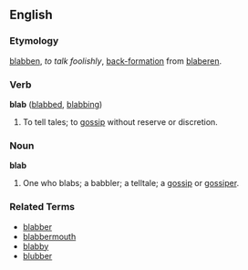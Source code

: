 ==English==

===Etymology===
{{enm}} [[blabben]], ''to talk foolishly'', [[back-formation]] from [[blaberen]].

===Verb===
'''blab''' ([[blabbed]], [[blabbing]])
#To tell tales; to [[gossip]] without reserve or discretion.

===Noun===
'''blab'''
#One who blabs; a babbler; a telltale; a [[gossip]] or [[gossiper]].

===Related Terms===
*[[blabber]]
*[[blabbermouth]]
*[[blabby]]
*[[blubber]]